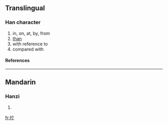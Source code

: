 {{see|于}}

==Translingual==
===Han character===
{{Han char|rn=64|rad=手|as=04|sn=7|four=|canj=手人卜 (QOY)}}
# in, on, at, by, from
# [[than]]
# with reference to
# compared with
====References====
{{Han ref|kx=0419.040|dkj=11839|dj=0765.270|hdz=31840.050|uh=6275|ud=25205}}
----
==Mandarin==
===Hanzi===
{{cmn-hanzi|pin=[[yú]] (yu2)|wg=yü<sup>2</sup>}}
# {{defn|Mandarin}}

[[fr:扵]]